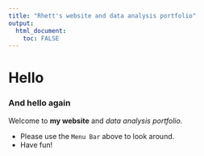 ---
title: "Rhett's website and data analysis portfolio"
output: 
  html_document:
    toc: FALSE
---

# Hello

### And hello again

Welcome to **my website** and _data analysis portfolio._ 


* Please use the `Menu Bar` above to look around.
* Have fun!
